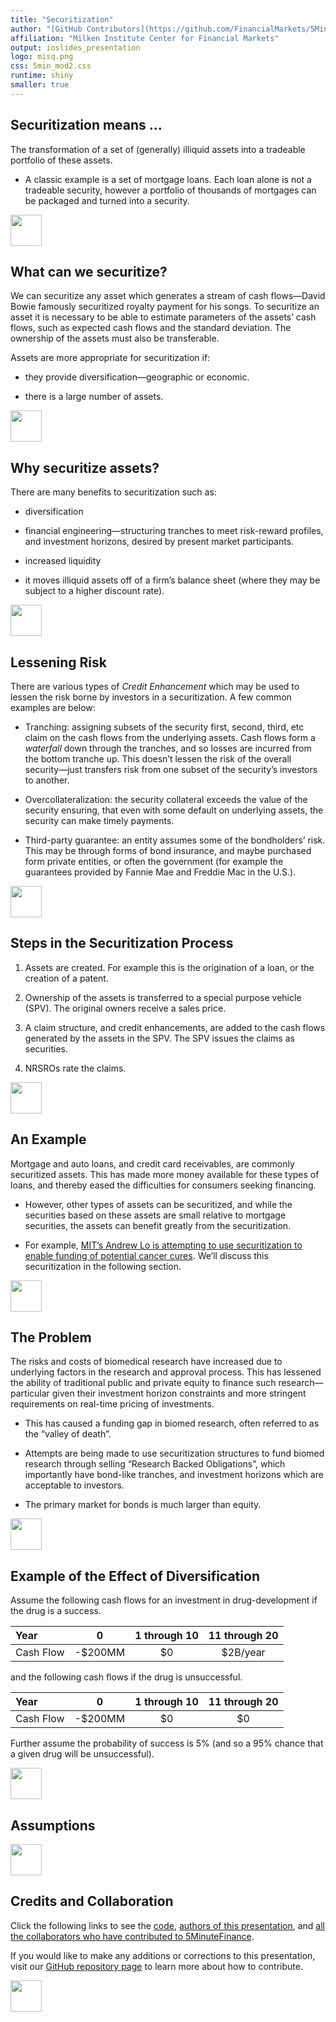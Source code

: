 ```yaml
---
title: "Securitization"
author: "[GitHub Contributors](https://github.com/FinancialMarkets/5MinuteFinance/graphs/contributors)"
affiliation: "Milken Institute Center for Financial Markets"
output: ioslides_presentation
logo: misq.png
css: 5min_mod2.css
runtime: shiny
smaller: true
---
```


## Securitization means ...

The transformation of a set of (generally) illiquid assets into a tradeable portfolio of these assets.

-  A classic example is a set of mortgage loans.  Each loan alone is not a tradeable security, however a portfolio of thousands of mortgages can be packaged and turned into a security.

<div class="MIfooter"><img src="mi.png" style="height:50px;"></div> 

## What can we securitize? 

We can securitize any asset which generates a stream of cash flows---David Bowie famously securitized royalty payment for his songs.  To securitize an asset it is necessary to be able to estimate parameters of the assets' cash flows, such as expected cash flows and the standard deviation.  The ownership of the assets must also be transferable.

Assets are more appropriate for securitization if:

-  they provide diversification---geographic or economic.

-  there is a large number of assets.

<div class="MIfooter"><img src="mi.png" style="height:50px;"></div> 

## Why securitize assets? 

There are many benefits to securitization such as:

-  diversification

-  financial engineering---structuring tranches to meet risk-reward profiles, and investment horizons, desired by present market participants. 

-  increased liquidity

-  it moves illiquid assets off of a firm's balance sheet (where they may be subject to a higher discount rate).

<div class="MIfooter"><img src="mi.png" style="height:50px;"></div> 

## Lessening Risk

There are various types of *Credit Enhancement* which may be used to lessen the risk borne by investors in a securitization.  A few common examples are below:

- Tranching: assigning subsets of the security first, second, third, etc claim on the cash flows from the underlying assets.  Cash flows form a *waterfall* down through the tranches, and so losses are incurred from the bottom tranche up.  This doesn't lessen the risk of the overall security---just transfers risk from one subset of the security's investors to another.

- Overcollateralization: the security collateral exceeds the value of the security ensuring, that even with some default on underlying assets, the security can make timely payments.

- Third-party guarantee:  an entity assumes some of the bondholders' risk.  This may be through forms of bond insurance, and maybe purchased form private entities, or often the government (for example the guarantees provided by Fannie Mae and Freddie Mac in the U.S.).

<div class="MIfooter"><img src="mi.png" style="height:50px;"></div> 

## Steps in the Securitization Process

#.  Assets are created.  For example this is the origination of a loan, or the creation of a patent.

#.  Ownership of the assets is transferred to a special purpose vehicle (SPV).  The original owners receive a sales price.

#.  A claim structure, and credit enhancements, are added to the cash flows generated by the assets in the SPV.  The SPV issues the claims as securities.

#.  NRSROs rate the claims.

<div class="MIfooter"><img src="mi.png" style="height:50px;"></div> 

## An Example

Mortgage and auto loans, and credit card receivables, are commonly securitized assets.  This has made more money available for these types of loans, and thereby eased the difficulties for consumers seeking financing.

-  However, other types of assets can be securitized, and while the securities based on these assets are small relative to mortgage securities, the assets can benefit greatly from the securitization.

-  For example, [MIT's Andrew Lo is attempting to use securitization to enable funding of potential cancer cures](https://www.youtube.com/watch?v=xu86bYKVmRE).  We'll discuss this securitization in the following section.

<!-- -  As an example, similar to Andrew Los' priject, we'll securitize a portfolio of cancer realted pharma patents. -->

<div class="MIfooter"><img src="mi.png" style="height:50px;"></div> 

## The Problem

The risks and costs of biomedical research have increased due to underlying factors in the research and approval process.  This has lessened the ability of traditional public and private equity to finance such research---particular given their investment horizon constraints and more stringent requirements on real-time pricing of investments.

-  This has caused a funding gap in biomed research, often referred to as the "valley of death".

-  Attempts are being made to use securitization structures to fund biomed research through selling "Research Backed Obligations", which importantly have bond-like tranches, and investment horizons which are acceptable to investors.

-  The primary market for bonds is much larger than equity.

<div class="MIfooter"><img src="mi.png" style="height:50px;"></div> 

## Example of the Effect of Diversification

Assume the following cash flows for an investment in drug-development if the drug is a success.

| Year     | 0       | 1 through 10 | 11 through 20 |
|:------|:------:|:---------:|:------:|
| Cash Flow| -$200MM | $0           | $2B/year  |

and the following cash flows if the drug is unsuccessful.

| Year     | 0       | 1 through 10 | 11 through 20 |
|:------|:------:|:---------:|:------:|
| Cash Flow| -$200MM | $0           | $0  |

Further assume the probability of success is 5% (and so a 95% chance that a given drug will be unsuccessful).

<div class="MIfooter"><img src="mi.png" style="height:50px;"></div> 

## Assumptions


<div class="MIfooter"><img src="mi.png" style="height:50px;"></div> 



<!-- Securitize pharma patent cash flows instead of power plant below -->

<!-- ## An Example -->

<!-- Assume a start-up firm is attempting to provide distributed solar power generation to towns across Sub-Saharan Africa.  Some aspect of the project are: -->

<!-- -  Each solar facility is 10MW. -->

<!-- -  The cost of producing each facility is declining in the number of facilities produced (according to a schedule provided in a later slide ). -->

<!-- -  Each facility has a 10 year life. -->

<!-- -  Cash flows are uncorrelated across facilities. -->

<!-- <div class="MIfooter"><img src="mi.png" style="height:50px;"></div>  -->

<!-- ## Project Costs -->

<!-- | \# of Facilities | Cost per Facility | -->
<!-- |-------|-----| -->
<!-- | 0-10 | $1MM | -->
<!-- | 11-20 | $0.8MM | -->
<!-- | 21-30 | $0.6MM | -->

<!-- <div class="MIfooter"><img src="mi.png" style="height:50px;"></div>  -->

<!-- ## Project Operating Cash Flow -->

<!-- We expect each to earn $0.215 per MWh for the 7x16 interval (16 hours per day).  We don't expect the facility to deliver power over the remaining 7x8 interval. -->

<!-- -   -->

<!-- <div class="MIfooter"><img src="mi.png" style="height:50px;"></div>  -->



## Credits and Collaboration

Click the following links to see the [code](https://github.com/FinancialMarkets/5MinuteFinance/blob/master/Corporate_Finance/TVM_Single_CFs/TVM_Single_CFs.Rmd), [authors of this presentation](https://github.com/FinancialMarkets/5MinuteFinance/blame/master/Corporate_Finance/TVM_Single_CFs/TVM_Single_CFs.Rmd), and [all the collaborators who have contributed to 5MinuteFinance](https://github.com/FinancialMarkets/5MinuteFinance/graphs/contributors).

If you would like to make any additions or corrections to this presentation, visit our [GitHub repository page](https://github.com/FinancialMarkets/5MinuteFinance#how-to-contribute) to learn more about how to contribute.

<div class="MIfooter"><img src="mi.png" style="height:50px;"></div> 
